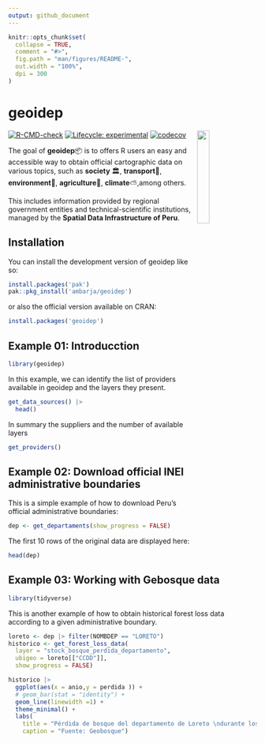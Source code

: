 ```yaml
---
output: github_document
---
```


<!-- README.md is generated from README.Rmd. Please edit that file -->

```r
knitr::opts_chunk$set(
  collapse = TRUE,
  comment = "#>",
  fig.path = "man/figures/README-",
  out.width = "100%",
  dpi = 300
)
```

# geoidep

<img src="man/figures/geoidep.svg" align="right" hspace="10" vspace="0" width="22%">

<!-- badges: start -->
[![R-CMD-check](https://github.com/ambarja/geoidep/actions/workflows/R-CMD-check.yaml/badge.svg)](https://github.com/ambarja/geoidep/actions/workflows/R-CMD-check.yaml)
[![Lifecycle: experimental](https://img.shields.io/badge/lifecycle-experimental-orange.svg)](https://lifecycle.r-lib.org/articles/stages.html#experimental)
[![codecov](https://codecov.io/github/ambarja/geoidep/graph/badge.svg?token=0HVS30MQ21)](https://codecov.io/github/ambarja/geoidep)
<!-- badges: end -->

The goal of **geoidep**📦 is to offers R users an easy and accessible way to obtain official cartographic data on various topics, such as **society** 🏛️, **transport**🚗, **environment**🌱, **agriculture**🌾, **climate**⛅️,among others.

This includes information provided by regional government entities and technical-scientific institutions, managed by the **Spatial Data Infrastructure of Peru**.

## Installation

You can install the development version of geoidep like so:

```r
install.packages('pak')
pak::pkg_install('ambarja/geoidep')
```

or also the official version available on CRAN:

```r
install.packages('geoidep')
```


## Example 01: Introducction

```r
library(geoidep)
```

In this example, we can identify the list of providers available in geoidep and the layers they present.

```r
get_data_sources() |> 
  head()
```
In summary the suppliers and the number of available layers

```r
get_providers() 
```

## Example 02: Download official INEI administrative boundaries

This is a simple example of how to download Peru's official administrative boundaries:

```r
dep <- get_departaments(show_progress = FALSE)
```

The first 10 rows of the original data are displayed here:
```r
head(dep)
```

## Example 03: Working with Gebosque data

```r
library(tidyverse)
```
This is another example of how to obtain historical forest loss data according to a given administrative boundary.

```r
loreto <- dep |> filter(NOMBDEP == "LORETO")
historico <- get_forest_loss_data(
  layer = "stock_bosque_perdida_departamento",
  ubigeo = loreto[["CCDD"]],
  show_progress = FALSE)
```


```r
historico |> 
  ggplot(aes(x = anio,y = perdida )) + 
  # geom_bar(stat = "identity") + 
  geom_line(linewidth =1) + 
  theme_minimal() + 
  labs(
    title = "Pérdida de bosque del departamento de Loreto \ndurante los años 2001 - 2023",
    caption = "Fuente: Geobosque")
```
